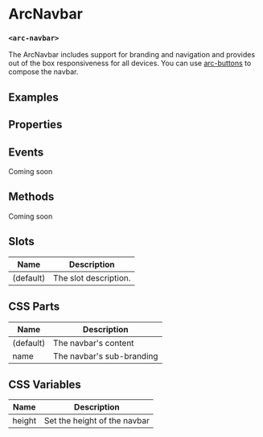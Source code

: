 
<Meta title="ArcNavbar" component='arc-navbar' />

# ArcNavbar
### `<arc-navbar>`

The ArcNavbar includes support for branding and navigation and provides out of the box responsiveness for all devices.
You can use [arc-buttons](?path=/story/arcbutton--tab) to compose the navbar.

## Examples
<Canvas>
  <Story name="Default" story={stories.Default} />
</Canvas>

## Properties
<ArgsTable story="Default" />

## Events
Coming soon

## Methods
Coming soon

## Slots

| Name         | Description                                               |
|--------------|-----------------------------------------------------------|
| (default)    | The slot description.                                     |

## CSS Parts

| Name         | Description                                               |
|--------------|-----------------------------------------------------------|
| (default)    | The navbar's content                                      |
| name         | The navbar's sub-branding                                 |

## CSS Variables

| Name             | Description                                           |
|------------------|-------------------------------------------------------|
| height           | Set the height of the navbar                          |
